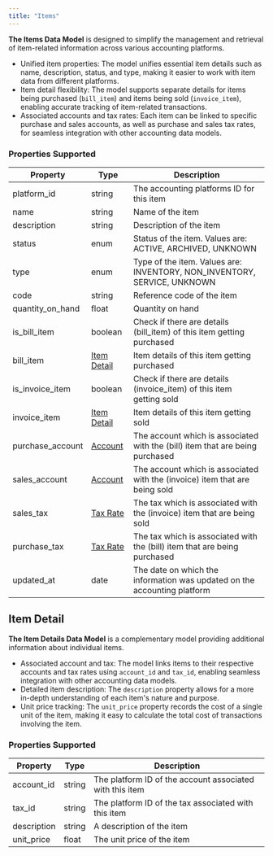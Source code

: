 ```yaml
---
title: "Items"
---
```


**The Items Data Model** is designed to simplify the management and retrieval of item-related information across various accounting platforms. 

* Unified item properties: The model unifies essential item details such as name, description, status, and type, making it easier to work with item data from different platforms.
* Item detail flexibility: The model supports separate details for items being purchased (`bill_item`) and items being sold (`invoice_item`), enabling accurate tracking of item-related transactions.
* Associated accounts and tax rates: Each item can be linked to specific purchase and sales accounts, as well as purchase and sales tax rates, for seamless integration with other accounting data models.

  
### Properties Supported

| Property           | Type                                   | Description                                                                   |
| ------------------ | -------------------------------------- | ----------------------------------------------------------------------------- |
| platform\_id       | string                                 | The accounting platforms ID for this item                                     |
| name               | string                                 | Name of the item                                                              |
| description        | string                                 | Description of the item                                                       |
| status             | enum                                   | Status of the item. Values are: ACTIVE, ARCHIVED, UNKNOWN                     |
| type               | enum                                   | Type of the item. Values are: INVENTORY, NON\_INVENTORY, SERVICE, UNKNOWN     |
| code               | string                                 | Reference code of the item                                                    |
| quantity\_on\_hand | float                                  | Quantity on hand                                                              |
| is\_bill\_item     | boolean                                | Check if there are details (bill\_item) of this item getting purchased        |
| bill\_item         | [Item Detail](/docs/items#item-detail) | Item details of this item getting purchased                                   |
| is\_invoice\_item  | boolean                                | Check if there are details (invoice\_item) of this item getting sold          |
| invoice\_item      | [Item Detail](/docs/items#item-detail) | Item details of this item getting sold                                        |
| purchase\_account  | [Account](/docs/accounts)              | The account which is associated with the (bill) item that are being purchased |
| sales\_account     | [Account](/docs/accounts)              | The account which is associated with the (invoice) item that are being sold   |
| sales\_tax         | [Tax Rate](/docs/tax-rates)            | The tax which is associated with the (invoice) item that are being sold       |
| purchase\_tax      | [Tax Rate](/docs/tax-rates)            | The tax which is associated with the (bill) item that are being purchased     |
| updated\_at        | date                                   | The date on which the information was updated on the accounting platform      |

  
## Item Detail

**The Item Details Data Model** is a complementary model providing additional information about individual items.

* Associated account and tax: The model links items to their respective accounts and tax rates using `account_id` and `tax_id`, enabling seamless integration with other accounting data models.
* Detailed item description: The `description` property allows for a more in-depth understanding of each item's nature and purpose.
* Unit price tracking: The `unit_price` property records the cost of a single unit of the item, making it easy to calculate the total cost of transactions involving the item.

  
### Properties Supported

| Property    | Type   | Description                                              |
| ----------- | ------ | -------------------------------------------------------- |
| account\_id | string | The platform ID of the account associated with this item |
| tax\_id     | string | The platform ID of the tax associated with this item     |
| description | string | A description of the item                                |
| unit\_price | float  | The unit price of the item                               |